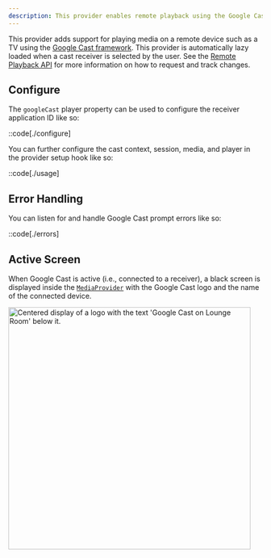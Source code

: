 ```yaml
---
description: This provider enables remote playback using the Google Cast framework.
---
```



This provider adds support for playing media on a remote device such as a TV using the
[Google Cast framework][google-cast]. This provider is automatically lazy loaded when a cast
receiver is selected by the user. See the [Remote Playback API][remote-playback] for
more information on how to request and track changes.

## Configure

The `googleCast` player property can be used to configure the receiver application ID like so:

::code[./configure]

You can further configure the cast context, session, media, and player in the provider setup hook
like so:

::code[./usage]

[google-cast]: https://developers.google.com/cast/docs/overview
[remote-playback]: /docs/player/api/remote-playback
[media-provider]: /docs/player/components/core/provider

## Error Handling

You can listen for and handle Google Cast prompt errors like so:

::code[./errors]

## Active Screen

When Google Cast is active (i.e., connected to a receiver), a black screen is displayed inside
the [`MediaProvider`][media-provider] with the Google Cast logo and the name of the connected device.

<img
  src={googleCastImage.src}
  alt="Centered display of a logo with the text 'Google Cast on Lounge Room' below it."
  decoding="async"
  loading="lazy"
  style="width: 480px; aspect-ratio: 16 / 9;"
/>
